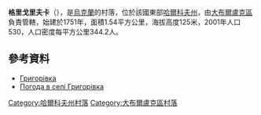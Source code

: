 {{coord|50|3|24|N|37|37|1|E|scale:100000_region:UA|display=title}}

'''格里戈里夫卡'''（{{lang-uk|Григорівка}}），是[[烏克蘭|烏克蘭]]的村落，位於該國東部[[哈爾科夫州|哈爾科夫州]]，由[[大布爾盧克區|大布爾盧克區]]負責管轄，始建於1751年，面積1.54平方公里，海拔高度125米，2001年人口530，人口密度每平方公里344.2人。

==參考資料==
*[http://gska2.rada.gov.ua/pls/z7502/A005?rdat1=09.01.2009&rf7571=32667 Григорівка]{{dead link|date=2018年3月 |bot=InternetArchiveBot |fix-attempted=yes }}
* [http://weather.in.ua/ua/har'kovskaja/5933 Погода в селі Григорівка]{{Wayback|url=http://weather.in.ua/ua/har%27kovskaja/5933 |date=20160323025258 }}

{{DEFAULTSORT:Григорівка}}
[[Category:哈爾科夫州村落|Category:哈爾科夫州村落]]
[[Category:大布爾盧克區村落|Category:大布爾盧克區村落]]


{{Kharkiv-geo-stub}}